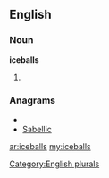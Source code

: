==English==

===Noun===
'''iceballs'''

# {{plural of|[[iceball]]}}

===Anagrams===
* {{alphagram|abceills}}
* [[Sabellic#English|Sabellic]]

[[Category:English plurals]]

[[ar:iceballs]]
[[my:iceballs]]